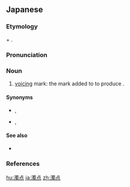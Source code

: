 {{also|濁點}}
==Japanese==
{{ja-kanjitab|だく|てん|yomi=o}}

===Etymology===
{{ja-r|濁|だく|gloss=[[voiced]]}} + {{ja-r|点|てん|gloss=dot}}.

===Pronunciation===
{{ja-pron|だくてん|acc=3|acc2=h|acc_ref=NHK,DJR|acc2_ref=NHK,DJR|y=go|dev=2}}

===Noun===
{{ja-noun|kyu=濁點|だくてん}}

# [[voice|voicing]] mark: the mark added to {{ja-r|か}} to produce {{ja-r|が}}.

====Synonyms====
* {{ja-r|濁り|にごり}}, {{ja-r|濁り点|にごりてん}}
* {{ja-r|点々|てんてん}}, {{ja-r|ちょんちょん}} {{qualifier|colloquial}}

====See also====
* {{ja-r|半濁点|はんだくてん}}

===References===
<references/>

[[hu:濁点]]
[[ja:濁点]]
[[zh:濁点]]